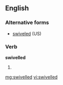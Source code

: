 ==English==

===Alternative forms===
* [[swiveled]] (US)

===Verb===
'''swivelled'''

# {{British}} {{past of|[[swivel]]}}

[[mg:swivelled]]
[[vi:swivelled]]